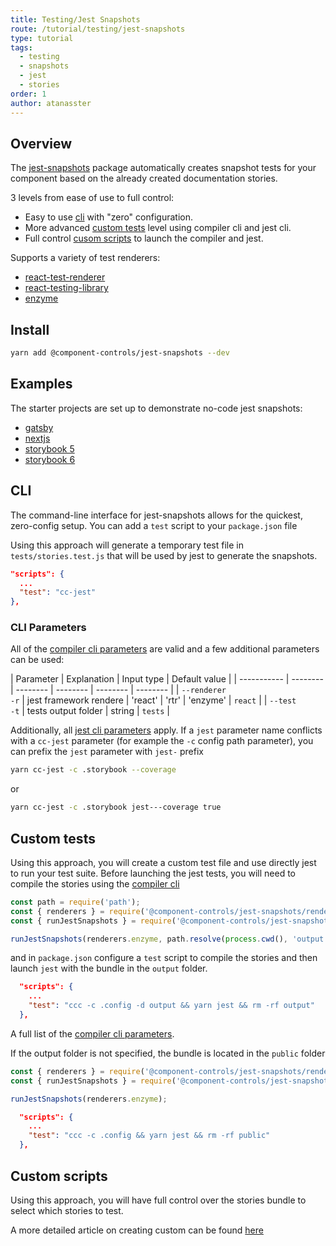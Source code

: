 ```yaml
---
title: Testing/Jest Snapshots
route: /tutorial/testing/jest-snapshots
type: tutorial
tags:
  - testing
  - snapshots
  - jest
  - stories
order: 1
author: atanasster
---
```


## Overview

The [jest-snapshots](https://github.com/ccontrols/component-controls/tree/master/plugins/jest-snapshots) package automatically creates snapshot tests for your component based on the already created documentation stories.

3 levels from ease of use to full control:
-   Easy to use [cli](#cli) with "zero" configuration.
-   More advanced [custom tests](#custom-tests) level using compiler cli and jest cli.
-   Full control [cusom scripts](/blogs/custom-test-runners) to launch the compiler and jest.

Supports a variety of test renderers: 
-   [react-test-renderer](https://reactjs.org/docs/test-renderer.html)
-   [react-testing-library](https://testing-library.com/docs/react-testing-library/intro)
-   [enzyme](https://enzymejs.github.io/enzyme/)

## Install

```sh
yarn add @component-controls/jest-snapshots --dev
```

## Examples

The starter projects are set up to demonstrate no-code jest snapshots:

- [gatsby](https://github.com/atanasster/gatsby-controls-starter/blob/e177388e990479d6b7b098beb6cc0aa4789c1ea1/package.json#L9)
- [nextjs](https://github.com/atanasster/nextjs-controls-starter/blob/cb24475032f69b3f45cfdd54ace8dce7b1896f6e/package.json#L29)
- [storybook 5](https://github.com/atanasster/storybook-5-controls-starter/blob/efed8a95c2a5986990e85805d35a5d753cf5fa85/package.json#L9)
- [storybook 6](https://github.com/atanasster/storybook-6-controls-starter/blob/6798935d712a38b66a99650d9002dd4b7394b581/package.json#L9)

## CLI

The command-line interface for jest-snapshots allows for the quickest, zero-config setup. You can add a `test` script to your `package.json` file

Using this approach will generate a temporary test file in `tests/stories.test.js` that will be used by jest to generate the snapshots.

```js:title=package.json
"scripts": {
  ...
  "test": "cc-jest"
},
```
### CLI Parameters

All of the [compiler cli parameters](/tutorial/reference/cli#parameters) are valid and a few additional parameters can be used:

| Parameter    |  Explanation   |   Input type   |   Default value   |
| ----------- | -------- | -------- | -------- | -------- | -------- |
| `--renderer`<br/>`-r`    | jest framework rendere | 'react' \| 'rtr' \| 'enzyme'  |  `react`  |
| `--test`<br/>`-t`    | tests output folder | string  |  `tests`  |

Additionally, all [jest cli parameters](https://jestjs.io/docs/en/cli) apply. If a `jest` parameter name conflicts with a `cc-jest` parameter (for example the `-c` config path parameter), you can prefix the `jest` parameter with `jest-` prefix

```sh
yarn cc-jest -c .storybook --coverage
```
or

```sh
yarn cc-jest -c .storybook jest---coverage true
```

## Custom tests

Using this approach, you will create a custom test file and use directly jest to run your test suite. Before launching the jest tests, you will need to compile the stories using the [compiler cli](/tutorial/reference/cli) 

```js:title=stories.test.js
const path = require('path');
const { renderers } = require('@component-controls/jest-snapshots/renderers');
const { runJestSnapshots } = require('@component-controls/jest-snapshots');

runJestSnapshots(renderers.enzyme, path.resolve(process.cwd(), 'output', 'component-controls.js'));
```

and in `package.json` configure a `test` script to compile the stories and then launch `jest` with the bundle in the `output` folder.

```js:title=package.json
  "scripts": {
    ...
    "test": "ccc -c .config -d output && yarn jest && rm -rf output"
  },
```

A full list of the [compiler cli parameters](/tutorial/reference/cli#parameters).

If the output folder is not specified, the bundle is located in the `public` folder
```js:title=stories.test.js
const { renderers } = require('@component-controls/jest-snapshots/renderers');
const { runJestSnapshots } = require('@component-controls/jest-snapshots');

runJestSnapshots(renderers.enzyme);
```

```js:title=package.json
  "scripts": {
    ...
    "test": "ccc -c .config && yarn jest && rm -rf public"
  },
```
## Custom scripts

Using this approach, you will have full control over the stories bundle to select which stories to test.

A more detailed article on creating custom can be found [here](/blogs/custom-test-runners)

